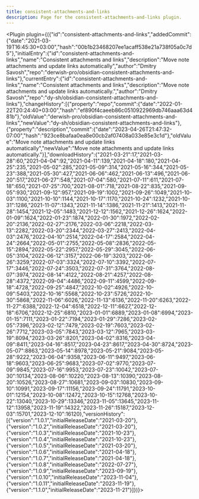 ---
title: consistent-attachments-and-links
description: Page for the consistent-attachments-and-links plugin.
---


<Plugin plugin={({"id":"consistent-attachments-and-links","addedCommit":{"date":"2021-03-19T16:45:30+03:00","hash":"00b1b23468207ee1acaff538e21a738f05a0c7d5"},"initialEntry":{"id":"consistent-attachments-and-links","name":"Consistent attachments and links","description":"Move note attachments and update links automatically","author":"Dmitry Savosh","repo":"derwish-pro/obsidian-consistent-attachments-and-links"},"currentEntry":{"id":"consistent-attachments-and-links","name":"Consistent attachments and links","description":"Move note attachments and update links automatically.","author":"Dmitry Savosh","repo":"dy-sh/obsidian-consistent-attachments-and-links"},"changeHistory":[{"property":"repo","commit":{"date":"2022-01-22T20:24:40+03:00","hash":"ef890f4caeeb86c0510922969db746aaa63d481b"},"oldValue":"derwish-pro/obsidian-consistent-attachments-and-links","newValue":"dy-sh/obsidian-consistent-attachments-and-links"},{"property":"description","commit":{"date":"2023-04-26T21:47:32-07:00","hash":"923ce8bafaa0ea8e00cb2af07408a033e85e3c1d"},"oldValue":"Move note attachments and update links automatically","newValue":"Move note attachments and update links automatically."}],"downloadHistory":{"2021-03-21":17,"2021-03-28":60,"2021-04-04":92,"2021-04-11":139,"2021-04-18":180,"2021-04-25":235,"2021-05-02":285,"2021-05-09":314,"2021-05-16":344,"2021-05-23":388,"2021-05-30":427,"2021-06-06":462,"2021-06-13":496,"2021-06-20":517,"2021-06-27":548,"2021-07-04":580,"2021-07-11":611,"2021-07-18":650,"2021-07-25":700,"2021-08-01":718,"2021-08-22":835,"2021-09-05":930,"2021-09-12":957,"2021-09-19":1002,"2021-09-26":1049,"2021-10-03":1100,"2021-10-10":1144,"2021-10-17":1170,"2021-10-24":1232,"2021-10-31":1286,"2021-11-07":1343,"2021-11-14":1386,"2021-11-21":1413,"2021-11-28":1454,"2021-12-05":1483,"2021-12-12":1562,"2021-12-26":1624,"2022-01-09":1624,"2022-01-23":1874,"2022-01-30":1972,"2022-02-20":2136,"2022-02-27":2176,"2022-03-06":2218,"2022-03-13":2282,"2022-03-20":2344,"2022-03-27":2413,"2022-04-03":2476,"2022-04-10":2514,"2022-04-17":2584,"2022-04-24":2664,"2022-05-01":2755,"2022-05-08":2836,"2022-05-15":2894,"2022-05-22":2957,"2022-05-29":3045,"2022-06-05":3104,"2022-06-12":3157,"2022-06-19":3203,"2022-06-26":3259,"2022-07-03":3324,"2022-07-10":3392,"2022-07-17":3446,"2022-07-24":3503,"2022-07-31":3764,"2022-08-07":3974,"2022-08-14":4122,"2022-08-21":4257,"2022-08-28":4372,"2022-09-04":4486,"2022-09-11":4599,"2022-09-18":4728,"2022-09-25":4847,"2022-10-02":4926,"2022-10-09":5403,"2022-10-16":5568,"2022-10-23":5726,"2022-10-30":5868,"2022-11-06":6026,"2022-11-13":6136,"2022-11-20":6263,"2022-11-27":6388,"2022-12-04":6518,"2022-12-11":6627,"2022-12-18":6706,"2022-12-25":6810,"2023-01-01":6889,"2023-01-08":6994,"2023-01-15":7111,"2023-01-22":7194,"2023-01-29":7286,"2023-02-05":7396,"2023-02-12":7479,"2023-02-19":7603,"2023-02-26":7712,"2023-03-05":7843,"2023-03-12":7965,"2023-03-19":8094,"2023-03-26":8201,"2023-04-02":8316,"2023-04-09":8411,"2023-04-16":8517,"2023-04-23":8617,"2023-04-30":8724,"2023-05-07":8863,"2023-05-14":8978,"2023-05-21":9084,"2023-05-28":9222,"2023-06-04":9358,"2023-06-11":9497,"2023-06-18":9603,"2023-06-25":9683,"2023-07-02":9770,"2023-07-09":9845,"2023-07-16":9953,"2023-07-23":10042,"2023-07-30":10134,"2023-08-06":10220,"2023-08-13":10390,"2023-08-20":10526,"2023-08-27":10681,"2023-09-03":10830,"2023-09-10":10991,"2023-09-17":11156,"2023-09-24":11791,"2023-10-01":12154,"2023-10-08":12472,"2023-10-15":12768,"2023-10-22":13040,"2023-10-29":13346,"2023-11-05":13645,"2023-11-12":13958,"2023-11-19":14322,"2023-11-26":15187,"2023-12-03":15701,"2023-12-10":16120},"versionHistory":[{"version":"1.0.1","initialReleaseDate":"2021-03-20"},{"version":"1.0.2","initialReleaseDate":"2021-03-20"},{"version":"1.0.3","initialReleaseDate":"2021-10-23"},{"version":"1.0.4","initialReleaseDate":"2021-10-23"},{"version":"1.0.5","initialReleaseDate":"2021-03-20"},{"version":"1.0.6","initialReleaseDate":"2021-04-18"},{"version":"1.0.7","initialReleaseDate":"2021-04-18"},{"version":"1.0.8","initialReleaseDate":"2022-07-27"},{"version":"1.0.9","initialReleaseDate":"2023-09-19"},{"version":"1.0.10","initialReleaseDate":"2023-11-04"},{"version":"1.0.11","initialReleaseDate":"2023-11-19"},{"version":"1.1.0","initialReleaseDate":"2023-11-21"}]})}></Plugin>